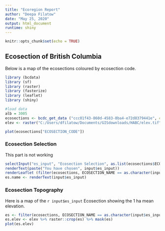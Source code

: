 ```yaml
---
title: "Ecoregion Report"
author: "Deepa Filatow"
date: "May 25, 2020"
output: html_document
runtime: shiny
---
```


```r
knitr::opts_chunk$set(echo = TRUE)
```

## Ecosection of British Columbia

Below is a map of the ecosections coloured by ecosection code.

```r
library (bcdata)
library (sf)
library (raster)
library (fasterize)
library (leaflet)
library (shiny)

#load data
alb = 3005
ecosections <- bcdc_get_data ("ccc01f43-860d-4583-8ba4-e72d8379441e", crs = alb)
elev <- raster("C:/Users/dfilatow/Documents/GISdownloads/HABC/elev.tif")
```


```r
plot(ecosections["ECOSECTION_CODE"])
```

### Ecosection Selection

This part is not working

```r
selectInput("es_input", "Ecosection Selection", as.list(ecosections$ECOSECTION_NAME))
renderText(paste("You have chosen", input$es_input))
renderLeaflet (filter(ecosections, ECOSECTION_NAME == as.character(input$es_input)))
es.name <- renderText(input$es_input)
```



### Ecosection Topography

Here is a map of the `r input$es_input` Ecosection showing the 1 ha mean elevation.

```r

es <- filter(ecosections, ECOSECTION_NAME == as.character(input$es_input))
es.elev <- elev %>% raster::crop(es) %>% mask(es)
plot(es.elev)

```